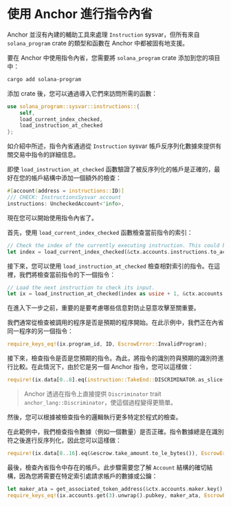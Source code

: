 
# 使用 Anchor 進行指令內省

Anchor 並沒有內建的輔助工具來處理 `Instruction` sysvar，但所有來自 `solana_program` crate 的類型和函數在 Anchor 中都被固有地支援。

要在 Anchor 中使用指令內省，您需要將 `solana_program` crate 添加到您的項目中：

```sh
cargo add solana-program
```

添加 crate 後，您可以通過導入它們來訪問所需的函數：

```rust
use solana_program::sysvar::instructions::{
    self,
    load_current_index_checked, 
    load_instruction_at_checked
}; 
```

<ArticleSection name="如何使用內省" id="how-to-use-introspection" level="h2" />

如介紹中所述，指令內省通過從 `Instruction` sysvar 帳戶反序列化數據來提供有關交易中指令的詳細信息。

即使 `load_instruction_at_checked` 函數驗證了被反序列化的帳戶是正確的，最好在您的帳戶結構中添加一個額外的檢查：

```rust
#[account(address = instructions::ID)]
/// CHECK: InstructionsSysvar account
instructions: UncheckedAccount<'info>,
```

現在您可以開始使用指令內省了。

首先，使用 `load_current_index_checked` 函數檢查當前指令的索引：

```rust
// Check the index of the currently executing instruction. This could be in a different position than [0]).
let index = load_current_index_checked(&ctx.accounts.instructions.to_account_info())?;
```

接下來，您可以使用 `load_instruction_at_checked` 檢查相對索引的指令。在這裡，我們將檢查當前指令的下一個指令：

```rust
// Load the next instruction to check its input.
let ix = load_instruction_at_checked(index as usize + 1, &ctx.accounts.instructions.to_account_info())?;
```

在進入下一步之前，重要的是要考慮哪些信息對防止惡意攻擊至關重要。

我們通常從檢查被調用的程序是否是預期的程序開始。在此示例中，我們正在內省同一程序的另一個指令：

```rust
require_keys_eq!(ix.program_id, ID, EscrowError::InvalidProgram);
```

接下來，檢查指令是否是您預期的指令。為此，將指令的識別符與預期的識別符進行比較。在此情況下，由於它是另一個 Anchor 指令，您可以這樣做：

```rust
require!(ix.data[0..8].eq(instruction::TakeEnd::DISCRIMINATOR.as_slice()), EscrowError::InvalidIx);
```

> Anchor 透過在指令上直接提供 `Discriminator` trait `anchor_lang::Discriminator`，使這個過程變得更簡單。

然後，您可以根據被檢查指令的邏輯執行更多特定於程式的檢查。

在此範例中，我們檢查指令數據（例如一個數量）是否正確。指令數據總是在識別符之後進行反序列化，因此您可以這樣做：

```rust
require!(ix.data[8..16].eq(&escrow.take_amount.to_le_bytes()), EscrowError::InvalidAmount);
```

最後，檢查內省指令中存在的帳戶。此步驟需要您了解 `Account` 結構的確切結構，因為您將需要在特定索引處請求帳戶的數據或公鑰：

```rust
let maker_ata = get_associated_token_address(&ctx.accounts.maker.key(), &escrow.mint_b);
require_keys_eq!(ix.accounts.get(3).unwrap().pubkey, maker_ata, EscrowError::InvalidMakerATA);
```
